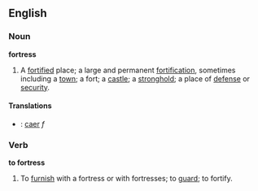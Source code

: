 ==English==

===Noun===

'''fortress'''

#A [[fortified]] place; a large and permanent [[fortification]], sometimes including a [[town]]; a fort; a [[castle]]; a [[stronghold]]; a place of [[defense]] or [[security]].
====Translations====
*{{cy}}: [[caer]] ''f''

===Verb===

'''to fortress'''

#To [[furnish]] with a fortress or with fortresses; to [[guard]]; to fortify.